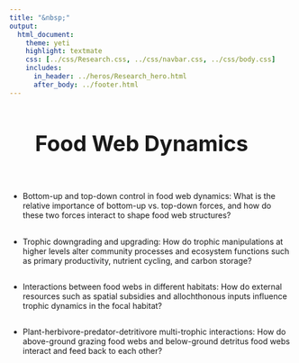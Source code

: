 ```yaml
---
title: "&nbsp;"
output:
  html_document:
    theme: yeti
    highlight: textmate
    css: [../css/Research.css, ../css/navbar.css, ../css/body.css]
    includes:
      in_header: ../heros/Research_hero.html
      after_body: ../footer.html
---
```


<style>
h1 {text-align: center !important; 
   font-weight: bold !important; 
   font-size: 38px !important;
   line-height: 1.5em;}
   
h2 {font-weight: bold !important;} 
   
.External_link{
  border-radius: 5px;
  border: none;
  text-align: center;
  text-decoration: none;
  display: inline-block;
  width: 60px;
}

#food-web-dynamics {
 width: 115%; margin-left: -55px;
}

</style>

# Food Web Dynamics

<br>

*	Bottom-up and top-down control in food web dynamics: What is the relative importance of bottom-up vs. top-down forces, and how do these two forces interact to shape food web structures? 

<div style="height: 0.1em;"></div>

*	Trophic downgrading and upgrading: How do trophic manipulations at higher levels alter community processes and ecosystem functions such as primary productivity, nutrient cycling, and carbon storage?

<div style="height: 0.1em;"></div>

*	Interactions between food webs in different habitats: How do external resources such as spatial subsidies and allochthonous inputs influence trophic dynamics in the focal habitat?

<div style="height: 0.1em;"></div>

*	Plant-herbivore-predator-detritivore multi-trophic interactions: How do above-ground grazing food webs and below-ground detritus food webs interact and feed back to each other?



